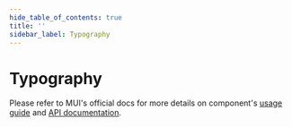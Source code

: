 ```yaml
---
hide_table_of_contents: true
title: ''
sidebar_label: Typography
---
```




<h1 className='!m-0'>Typography</h1>

<div className='template-bg-color' />

Please refer to MUI's official docs for more details on component's [usage guide](https://mui.com/material-ui/react-typography/) and [API documentation](https://mui.com/material-ui/api/typography/).

<Grid container spacing={6}>
  <Grid size={{xs:12}}>
    <Headings />
  </Grid>
  <Grid size={{xs:12}}>
    <Body />
  </Grid>
  <Grid size={{xs:12}}>
    <Subtitle />
  </Grid>
  <Grid size={{xs:12}}>
    <Extra />
  </Grid>
  <Grid size={{xs:12}}>
    <Color />
  </Grid>
</Grid>
